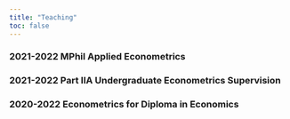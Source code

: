 ```yaml
---
title: "Teaching"
toc: false
---
```


### 2021-2022 MPhil Applied Econometrics 

### 2021-2022 Part IIA Undergraduate Econometrics Supervision

### 2020-2022 Econometrics for Diploma in Economics

